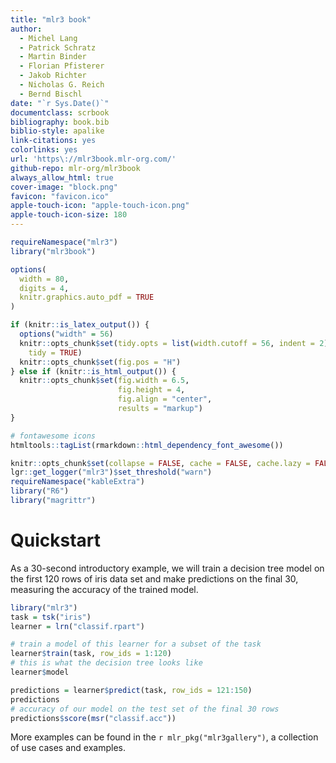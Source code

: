 ```yaml
---
title: "mlr3 book"
author:
  - Michel Lang
  - Patrick Schratz
  - Martin Binder
  - Florian Pfisterer
  - Jakob Richter
  - Nicholas G. Reich
  - Bernd Bischl
date: "`r Sys.Date()`"
documentclass: scrbook
bibliography: book.bib
biblio-style: apalike
link-citations: yes
colorlinks: yes
url: 'https\://mlr3book.mlr-org.com/'
github-repo: mlr-org/mlr3book
always_allow_html: true
cover-image: "block.png"
favicon: "favicon.ico"
apple-touch-icon: "apple-touch-icon.png"
apple-touch-icon-size: 180
---
```


```r
requireNamespace("mlr3")
library("mlr3book")

options(
  width = 80,
  digits = 4,
  knitr.graphics.auto_pdf = TRUE
)

if (knitr::is_latex_output()) {
  options("width" = 56)
  knitr::opts_chunk$set(tidy.opts = list(width.cutoff = 56, indent = 2),
    tidy = TRUE)
  knitr::opts_chunk$set(fig.pos = "H")
} else if (knitr::is_html_output()) {
  knitr::opts_chunk$set(fig.width = 6.5,
                        fig.height = 4,
                        fig.align = "center",
                        results = "markup")
}

# fontawesome icons
htmltools::tagList(rmarkdown::html_dependency_font_awesome())

knitr::opts_chunk$set(collapse = FALSE, cache = FALSE, cache.lazy = FALSE)
lgr::get_logger("mlr3")$set_threshold("warn")
requireNamespace("kableExtra")
library("R6")
library("magrittr")
```

# Quickstart {-}

As a 30-second introductory example, we will train a decision tree model on the first 120 rows of iris data set and make predictions on the final 30, measuring the accuracy of the trained model.

```r
library("mlr3")
task = tsk("iris")
learner = lrn("classif.rpart")

# train a model of this learner for a subset of the task
learner$train(task, row_ids = 1:120)
# this is what the decision tree looks like
learner$model

predictions = learner$predict(task, row_ids = 121:150)
predictions
# accuracy of our model on the test set of the final 30 rows
predictions$score(msr("classif.acc"))
```

More examples can be found in the `r mlr_pkg("mlr3gallery")`, a collection of use cases and examples.
